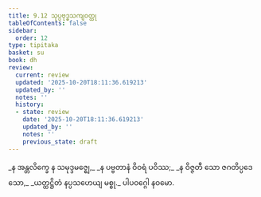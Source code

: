 ```yaml
---
title: 9.12 သုပ္ပဗုဒ္ဓသကျဝတ္ထု
tableOfContents: false
sidebar:
  order: 12
type: tipitaka
basket: su
book: dh
review:
  current: review
  updated: '2025-10-20T18:11:36.619213'
  updated_by: ''
  notes: ''
  history:
  - state: review
    date: '2025-10-20T18:11:36.619213'
    updated_by: ''
    notes: ''
    previous_state: draft
---
```



<DynamicBreadcrumb />


<ReviewStatus review={frontmatter.review} showDetails={true} />

<HypothesisAnnotation frontmatter={frontmatter} />

<Division number="128" book="dh" e="ch" v="18" p="32">

<Paragraph number="137" type="verses" book="dh">
_န အန္တလိက္ခေ န သမုဒ္ဒမဇ္ဈေ,_  
_န ပဗ္ဗတာနံ ဝိဝရံ ပဝိဿ;_  
_န ဝိဇ္ဇတီ သော ဇဂတိပ္ပဒေသော,_  
_ယတ္ထဋ္ဌိတံ နပ္ပသဟေယျ မစ္စု._  


</Paragraph>
</Division>

<Paragraph number="138" type="center" book="dh">
ပါပဝဂ္ဂေါ နဝမော.
</Paragraph>